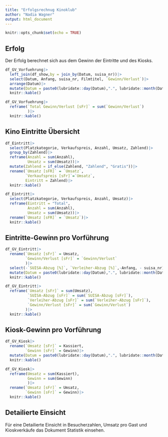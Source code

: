 ```yaml
---
title: "Erfolgsrechnug Kinoklub"
author: "Nadia Wagner"
output: html_document
---
```


```r
knitr::opts_chunk$set(echo = TRUE)
```

## Erfolg
Der Erfolg berechnet sich aus dem Gewinn der Eintritte und des Kiosks. 

```r
df_GV_Vorfuehrung|>
  left_join(df_show,by = join_by(Datum, suisa_nr))|>
  select(Datum, Anfang, suisa_nr, Filmtitel, `Gewinn/Verlust`)|>
  arrange(Datum)|> 
  mutate(Datum = paste0(lubridate::day(Datum),".", lubridate::month(Datum),".", lubridate::year(Datum)))|>
  knitr::kable()
```

```r
df_GV_Vorfuehrung|>
  reframe(`Total Gewinn/Verlust [sFr]` = sum(`Gewinn/Verlust`)
          )|>
  knitr::kable()
```


## Kino Eintritte Übersicht

```r

df_Eintritt|>
  select(Platzkategorie, Verkaufspreis, Anzahl, Umsatz, Zahlend)|>
  group_by(Zahlend)|>
  reframe(Anzahl = sum(Anzahl),
          Umsatz = sum(Umsatz))|>
  mutate(Zahlend = if_else(Zahlend, "Zahlend", "Gratis"))|>
  rename(`Umsatz [sFR]` = `Umsatz`,
         `Verkaufspreis [sFr]`=`Umsatz`,
         Eintritt = Zahlend)|>
  knitr::kable()

```

```r

df_Eintritt|>
  select(Platzkategorie, Verkaufspreis, Anzahl, Umsatz)|>
  reframe(Eintritt = "Total",
          Anzahl = sum(Anzahl),
          Umsatz = sum(Umsatz))|>
  rename(`Umsatz [sFR]` = `Umsatz`)|>
  knitr::kable()

```


## Eintritte-Gewinn pro Vorführung

```r
df_GV_Eintritt|>
  rename(`Umsatz [sFr]` = Umsatz,
         `Gewinn/Verlust [sFr]` = `Gewinn/Verlust`
         )|>
  select(-`SUISA-Abzug [%]`, `Verleiher-Abzug [%]`,-Anfang, - suisa_nr)|>
  mutate(Datum = paste0(lubridate::day(Datum),".", lubridate::month(Datum),".", lubridate::year(Datum)))|>
  knitr::kable()
```


```r
df_GV_Eintritt|>
  reframe(`Umsatz [sFr]` = sum(Umsatz),
          `SUISA-Abzug [sFr]` = sum(`SUISA-Abzug [sFr]`),
          `Verleiher-Abzug [sFr]` = sum(`Verleiher-Abzug [sFr]`),
          `Gewinn/Verlust [sFr]` = sum(`Gewinn/Verlust`)
         )|>
  knitr::kable()

```


## Kiosk-Gewinn pro Vorführung 
```r
df_GV_Kiosk|>
  rename(`Umsatz [sFr]` = Kassiert,
         `Gewinn [sFr]` = Gewinn)|>
  mutate(Datum = paste0(lubridate::day(Datum),".", lubridate::month(Datum),".", lubridate::year(Datum)))|>
  knitr::kable()

```


```r
df_GV_Kiosk|>
  reframe(Umsatz = sum(Kassiert),
          Gewinn = sum(Gewinn)
          )|>
  rename(`Umsatz [sFr]` = Umsatz,
         `Gewinn [sFr]` = Gewinn)|>
  knitr::kable()

```

## Detailierte Einsicht
Für eine Detailierte Einsicht in Besucherzahlen, Umsatz pro Gast und Kioskverkäufe das Dokument Statistik einsehen.

